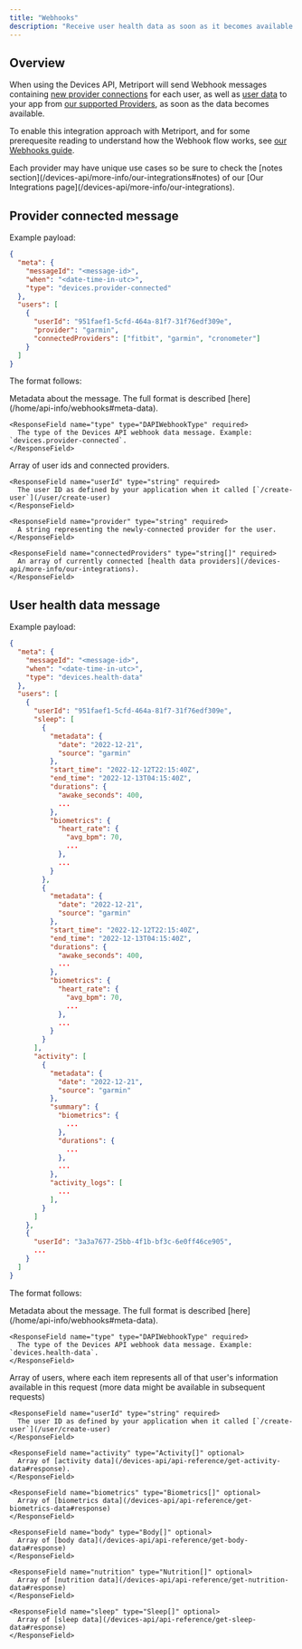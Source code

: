```yaml
---
title: "Webhooks"
description: "Receive user health data as soon as it becomes available."
---
```


## Overview

When using the Devices API, Metriport will send Webhook messages containing [new provider connections](#provider-connected-message) for each user, as well as [user data](#user-health-data-message) to your app from [our supported Providers](/devices-api/more-info/our-integrations), as soon as the data becomes available.

To enable this integration approach with Metriport, and for some prerequesite reading to understand
how the Webhook flow works, see [our Webhooks guide](/home/api-info/webhooks).

<Info>
  Each provider may have unique use cases so be sure to check the [notes
  section](/devices-api/more-info/our-integrations#notes) of our [Our Integrations
  page](/devices-api/more-info/our-integrations).
</Info>

## Provider connected message

Example payload:

```json
{
  "meta": {
    "messageId": "<message-id>",
    "when": "<date-time-in-utc>",
    "type": "devices.provider-connected"
  },
  "users": [
    {
      "userId": "951faef1-5cfd-464a-81f7-31f76edf309e",
      "provider": "garmin",
      "connectedProviders": ["fitbit", "garmin", "cronometer"]
    }
  ]
}
```

The format follows:

<ResponseField name="meta" required>
  Metadata about the message. The full format is described [here](/home/api-info/webhooks#meta-data).

  <Expandable title="meta type property details">

    <ResponseField name="type" type="DAPIWebhookType" required>
      The type of the Devices API webhook data message. Example: `devices.provider-connected`.
    </ResponseField>

  </Expandable>

</ResponseField>

<ResponseField name="users" required>
  Array of user ids and connected providers.
  
  <Expandable title="users properties">

    <ResponseField name="userId" type="string" required>
      The user ID as defined by your application when it called [`/create-user`](/user/create-user)
    </ResponseField>

    <ResponseField name="provider" type="string" required>
      A string representing the newly-connected provider for the user.
    </ResponseField>

    <ResponseField name="connectedProviders" type="string[]" required>
      An array of currently connected [health data providers](/devices-api/more-info/our-integrations).
    </ResponseField>

  </Expandable>
</ResponseField>

## User health data message

Example payload:

```json
{
  "meta": {
    "messageId": "<message-id>",
    "when": "<date-time-in-utc>",
    "type": "devices.health-data"
  },
  "users": [
    {
      "userId": "951faef1-5cfd-464a-81f7-31f76edf309e",
      "sleep": [
        {
          "metadata": {
            "date": "2022-12-21",
            "source": "garmin"
          },
          "start_time": "2022-12-12T22:15:40Z",
          "end_time": "2022-12-13T04:15:40Z",
          "durations": {
            "awake_seconds": 400,
            ...
          },
          "biometrics": {
            "heart_rate": {
              "avg_bpm": 70,
              ...
            },
            ...
          }
        },
        {
          "metadata": {
            "date": "2022-12-21",
            "source": "garmin"
          },
          "start_time": "2022-12-12T22:15:40Z",
          "end_time": "2022-12-13T04:15:40Z",
          "durations": {
            "awake_seconds": 400,
            ...
          },
          "biometrics": {
            "heart_rate": {
              "avg_bpm": 70,
              ...
            },
            ...
          }
        }
      ],
      "activity": [
        {
          "metadata": {
            "date": "2022-12-21",
            "source": "garmin"
          },
          "summary": {
            "biometrics": {
              ...
            },
            "durations": {
              ...
            },
            ...
          },
          "activity_logs": [
            ...
          ],
        }
      ]
    },
    {
      "userId": "3a3a7677-25bb-4f1b-bf3c-6e0ff46ce905",
      ...
    }
  ]
}
```

The format follows:

<ResponseField name="meta" required>
  Metadata about the message. The full format is described [here](/home/api-info/webhooks#meta-data).

  <Expandable title="meta type property details">

    <ResponseField name="type" type="DAPIWebhookType" required>
      The type of the Devices API webhook data message. Example: `devices.health-data`.
    </ResponseField>

  </Expandable>

</ResponseField>

<ResponseField name="users" required>
  Array of users, where each item represents all of that user's information available in this request (more data might be available in subsequent requests)
  
  <Expandable title="users properties">

    <ResponseField name="userId" type="string" required>
      The user ID as defined by your application when it called [`/create-user`](/user/create-user)
    </ResponseField>

    <ResponseField name="activity" type="Activity[]" optional>
      Array of [activity data](/devices-api/api-reference/get-activity-data#response).
    </ResponseField>

    <ResponseField name="biometrics" type="Biometrics[]" optional>
      Array of [biometrics data](/devices-api/api-reference/get-biometrics-data#response)
    </ResponseField>

    <ResponseField name="body" type="Body[]" optional>
      Array of [body data](/devices-api/api-reference/get-body-data#response)
    </ResponseField>

    <ResponseField name="nutrition" type="Nutrition[]" optional>
      Array of [nutrition data](/devices-api/api-reference/get-nutrition-data#response)
    </ResponseField>

    <ResponseField name="sleep" type="Sleep[]" optional>
      Array of [sleep data](/devices-api/api-reference/get-sleep-data#response)
    </ResponseField>

  </Expandable>
</ResponseField>
